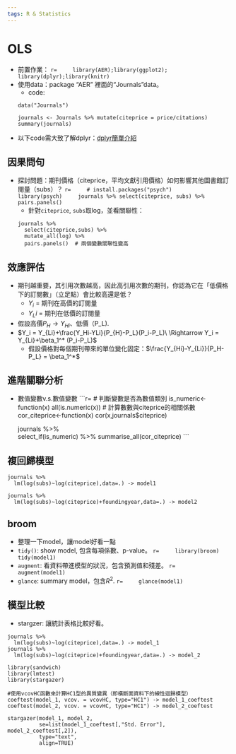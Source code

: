 ```yaml
---
tags: R & Statistics
---
```

# OLS
- 前置作業：
    ```r=
    library(AER);library(ggplot2);
    library(dplyr);library(knitr)
    ```
- 使用data：package "AER" 裡面的“Journals”data。
    - code:
    ```r=
    data("Journals")
    ```
    ```r=
    journals <- Journals %>% mutate(citeprice = price/citations)
    summary(journals)
    ```
- 以下code需大致了解dplyr：[dplyr簡單介紹](https://bookdown.org/PoMingChen/Dplyr_minicourse/)
    
## 因果問句
- 探討問題：期刊價格（citeprice，平均文獻引用價格）如何影響其他圖書館訂閱量（subs）？
    ```r=
    # install.packages("psych")
    library(psych)
    journals %>% select(citeprice, subs) %>%
        pairs.panels()
    ```
    - 針對```citeprice```, ```subs```取log，並看關聯性：
    ```r=
    journals %>% 
      select(citeprice,subs) %>%
      mutate_all(log) %>%
      pairs.panels()  # 兩個變數關聯性變高
    ```
    
## 效應評估
- 期刊越重要，其引用次數越高，因此高引用次數的期刊，你認為它在「低價格下的訂閱數」（立足點）會比較高還是低？
    - $Y_i$ = 期刊在高價的訂閱量
    - $Y_Li$ = 期刊在低價的訂閱量
- 假設高價$P_{H}\rightarrow Y_{Hi}$、低價（P_L).
- $Y_i = Y_{Li}+\frac{Y_Hi-YLi}{P_{H}-P_L}(P_i-P_L)\ \Rightarrow Y_i = Y_{Li}+\beta_1^* (P_i-P_L)$
    - 假設價格對每個期刊帶來的單位變化固定：$\frac{Y_{Hi}-Y_{Li}}{P_H-P_L} = \beta_1^*$

## 進階關聯分析
- 數值變數v.s.數值變數
    ```r=
    # 判斷變數是否為數值類別
    is_numeric<-function(x) all(is.numeric(x))
    # 計算數數與citeprice的相關係數
    cor_citeprice<-function(x) cor(x,journals$citeprice)

    journals %>%  
      select_if(is_numeric) %>%
      summarise_all(cor_citeprice)
    ```
    
## 複回歸模型
```r=
journals %>% 
  lm(log(subs)~log(citeprice),data=.) -> model1

journals %>%
  lm(log(subs)~log(citeprice)+foundingyear,data=.) -> model2
```

## broom
- 整理一下model，讓model好看一點
- ```tidy()```: show model, 包含每項係數、p-value。
    ```r=
    library(broom)
    tidy(model1)
    ```
- ```augment```: 看資料帶進模型的狀況，包含預測值和殘差。
    ```r=
    augment(model1)
    ```
- ```glance```: summary model，包含$R^2$.
    ```r=
    glance(model1)
    ```
    
## 模型比較
- stargzer: 讓統計表格比較好看。
```r=
journals %>% 
  lm(log(subs)~log(citeprice),data=.) -> model_1
journals %>%
  lm(log(subs)~log(citeprice)+foundingyear,data=.) -> model_2

library(sandwich)
library(lmtest)
library(stargazer)

#使用vcovHC函數來計算HC1型的異質變異（即橫斷面資料下的線性迴歸模型）
coeftest(model_1, vcov. = vcovHC, type="HC1") -> model_1_coeftest
coeftest(model_2, vcov. = vcovHC, type="HC1") -> model_2_coeftest

stargazer(model_1, model_2, 
          se=list(model_1_coeftest[,"Std. Error"], model_2_coeftest[,2]),
          type="text",
          align=TRUE)
```